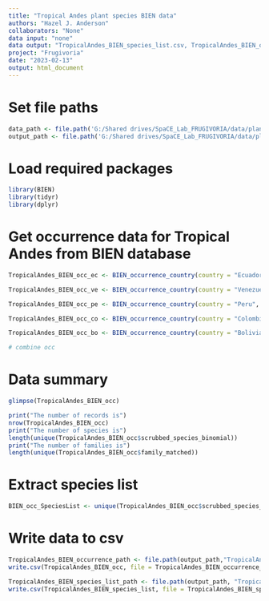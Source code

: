 ```yaml
---
title: "Tropical Andes plant species BIEN data"
authors: "Hazel J. Anderson"
collaborators: "None"
data input: "none"
data output: "TropicalAndes_BIEN_species_list.csv, TropicalAndes_BIEN_occurrence.csv"
project: "Frugivoria"
date: "2023-02-13"
output: html_document
---
```

# Set file paths
```r
data_path <- file.path('G:/Shared drives/SpaCE_Lab_FRUGIVORIA/data/plants/L0')
output_path <- file.path('G:/Shared drives/SpaCE_Lab_FRUGIVORIA/data/plants/L0')
```

# Load required packages
```r
library(BIEN)
library(tidyr)
library(dplyr)
```

# Get occurrence data for Tropical Andes from BIEN database
```r
TropicalAndes_BIEN_occ_ec <- BIEN_occurrence_country(country = "Ecuador", all.taxonomy = TRUE, observation.type = TRUE, political.boundaries = TRUE, collection.info = TRUE)

TropicalAndes_BIEN_occ_ve <- BIEN_occurrence_country(country = "Venezuela", all.taxonomy = TRUE, observation.type = TRUE, political.boundaries = TRUE, collection.info = TRUE)

TropicalAndes_BIEN_occ_pe <- BIEN_occurrence_country(country = "Peru", all.taxonomy = TRUE, observation.type = TRUE, political.boundaries = TRUE, collection.info = TRUE)

TropicalAndes_BIEN_occ_co <- BIEN_occurrence_country(country = "Colombia", all.taxonomy = TRUE, observation.type = TRUE, political.boundaries = TRUE, collection.info = TRUE)

TropicalAndes_BIEN_occ_bo <- BIEN_occurrence_country(country = "Bolivia", all.taxonomy = TRUE, observation.type = TRUE, political.boundaries = TRUE, collection.info = TRUE)
```

```r
# combine occ

```


# Data summary
```r
glimpse(TropicalAndes_BIEN_occ)
```

```r
print("The number of records is")
nrow(TropicalAndes_BIEN_occ)
print("The number of species is")
length(unique(TropicalAndes_BIEN_occ$scrubbed_species_binomial))
print("The number of families is")
length(unique(TropicalAndes_BIEN_occ$family_matched))
```

# Extract species list
```r
BIEN_occ_SpeciesList <- unique(TropicalAndes_BIEN_occ$scrubbed_species_binomial)
```


# Write data to csv
```r
TropicalAndes_BIEN_occurrence_path <- file.path(output_path,"TropicalAndes_BIEN_plant_occ.csv") 
write.csv(TropicalAndes_BIEN_occ, file = TropicalAndes_BIEN_occurrence_path)

TropicalAndes_BIEN_species_list_path <- file.path(output_path, "TropicalAndes_BIEN_plant_occ_species.csv")
write.csv(TropicalAndes_BIEN_species_list, file = TropicalAndes_BIEN_species_list_path)
```


